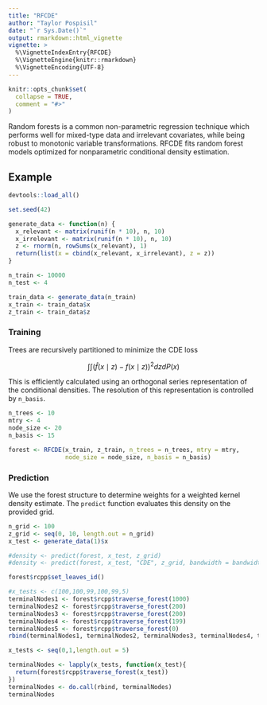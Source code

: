 ```yaml
---
title: "RFCDE"
author: "Taylor Pospisil"
date: "`r Sys.Date()`"
output: rmarkdown::html_vignette
vignette: >
  %\VignetteIndexEntry{RFCDE}
  %\VignetteEngine{knitr::rmarkdown}
  %\VignetteEncoding{UTF-8}
---
```


```r
knitr::opts_chunk$set(
  collapse = TRUE,
  comment = "#>"
)
```

Random forests is a common non-parametric regression technique which
performs well for mixed-type data and irrelevant covariates, while
being robust to monotonic variable transformations. RFCDE fits random
forest models optimized for nonparametric conditional density
estimation.

## Example
```r
devtools::load_all() 
```


```r
set.seed(42)

generate_data <- function(n) {
  x_relevant <- matrix(runif(n * 10), n, 10)
  x_irrelevant <- matrix(runif(n * 10), n, 10)
  z <- rnorm(n, rowSums(x_relevant), 1)
  return(list(x = cbind(x_relevant, x_irrelevant), z = z))
}

n_train <- 10000
n_test <- 4

train_data <- generate_data(n_train)
x_train <- train_data$x
z_train <- train_data$z
```

### Training

Trees are recursively partitioned to minimize the CDE loss

$$ \int \int (\hat{f}(x \mid z) - f(x \mid z))^{2} dz dP(x) $$

This is efficiently calculated using an orthogonal series
representation of the conditional densities. The resolution of this
representation is controlled by `n_basis`.

```r
n_trees <- 10
mtry <- 4
node_size <- 20
n_basis <- 15

forest <- RFCDE(x_train, z_train, n_trees = n_trees, mtry = mtry,
                node_size = node_size, n_basis = n_basis)

```

### Prediction

We use the forest structure to determine weights for a weighted kernel
density estimate. The `predict` function evaluates this density on the
provided grid.

```r
n_grid <- 100
z_grid <- seq(0, 10, length.out = n_grid)
x_test <- generate_data(1)$x

#density <- predict(forest, x_test, z_grid)
#density <- predict(forest, x_test, "CDE", z_grid, bandwidth = bandwidth)
```

```r
forest$rcpp$set_leaves_id()
```

```r

#x_tests <- c(100,100,99,100,99,5)
terminalNodes1 <- forest$rcpp$traverse_forest(1000)
terminalNodes2 <- forest$rcpp$traverse_forest(200)
terminalNodes3 <- forest$rcpp$traverse_forest(200)
terminalNodes4 <- forest$rcpp$traverse_forest(199)
terminalNodes5 <- forest$rcpp$traverse_forest(0)
rbind(terminalNodes1, terminalNodes2, terminalNodes3, terminalNodes4, terminalNodes5)
```

```r
x_tests <- seq(0,1,length.out = 5)

terminalNodes <- lapply(x_tests, function(x_test){
  return(forest$rcpp$traverse_forest(x_test)) 
})
terminalNodes <- do.call(rbind, terminalNodes)
terminalNodes
```

